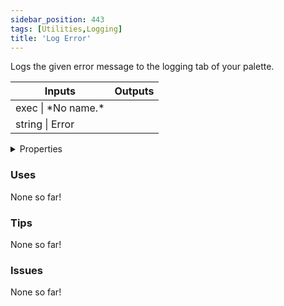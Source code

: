 ```yaml
---
sidebar_position: 443
tags: [Utilities,Logging]
title: 'Log Error'
---
```


Logs the given error message to the logging tab of your palette.



<IChip uuid="5aadca49-47b3-423e-b536-6b41b0acbfde"/>

<table><thead><tr><th>Inputs</th><th>Outputs</th></tr></thead><tbody><tr><td>exec | *No name.*</td><td /></tr><tr><td>string | Error</td><td /></tr></tbody></table>

<details>
  <summary>Properties</summary>
  <div>
    <div>
    <table>
      <tbody>
        <tr>
          <td>Is beta required?</td>
          <td>No</td>
        </tr>
        <tr>
          <td>Is chip a trolling risk?</td>
          <td>No</td>
        </tr>
        <tr>
          <td>Is chip a role assignment risk?</td>
          <td>No</td>
        </tr>
        <tr>
          <td>Chip UUID</td>
          <td>5aadca49-47b3-423e-b536-6b41b0acbfde</td>
        </tr>
        <tr>
          <td>Room availability</td>
          <td>Available everywhere</td>
        </tr>
      </tbody>
    </table>
    </div>
  </div>
</details>

### Uses

None so far!

### Tips

None so far!

### Issues

None so far!